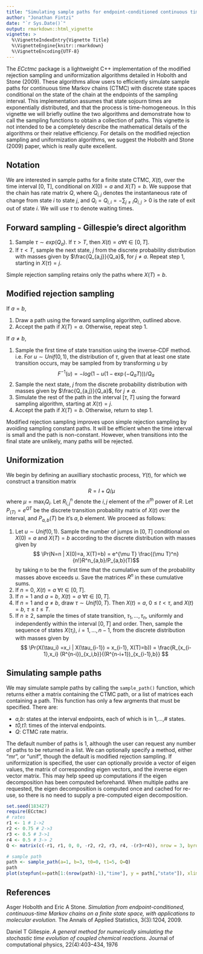 ---
title: "Simulating sample paths for endpoint-conditioned continuous time Markov chains via the ECctmc package"
author: "Jonathan Fintzi"
date: "`r Sys.Date()`"
output: rmarkdown::html_vignette
vignette: >
  %\VignetteIndexEntry{Vignette Title}
  %\VignetteEngine{knitr::rmarkdown}
  %\VignetteEncoding{UTF-8}
---

The _ECctmc_ package is a lightweight C++ implementation of the modified rejection sampling and uniformization algorithms detailed in Hobolth and Stone (2009). These algorithms allow users to efficiently simulate sample paths for continuous time Markov chains (CTMC) with discrete state spaces conditional on the state of the chain at the endpoints of the sampling interval. This implementation assumes that state sojourn times are exponentially distributed, and that the process is time-homogeneous. In this vignette we will briefly outline the two algorithms and demonstrate how to call the sampling functions to obtain a collection of paths. This vignette is not intended to be a completely describe the mathematical details of the algorithms or their relative efficiency. For details on the modified rejection sampling and uniformization algorithms, we suggest the Hobolth and Stone (2009) paper, which is really quite excellent. 

## Notation
We are interested in sample paths for a finite state CTMC, $X(t)$, over the time interval [0, T], conditional on $X(0) = a$ and $X(T) = b$. We suppose that the chain has rate matrix $Q$, where $Q_{i,j}$ denotes the instantaneous rate of change from state $i$ to state $j$, and $Q_i = Q_{i,i} = -\sum_{j\neq i} Q_{i,j} > 0$ is the rate of exit out of state $i$. We will use $\tau$ to denote waiting times.

## Forward sampling - Gillespie's direct algorithm
1. Sample $\tau\sim exp(Q_a)$. If $\tau>T$, then $X(t) = a \forall t\in[0, T]$.
2. If $\tau < T$, sample the next state, $j$ from the discrete probability distribution with masses given by $\frac{Q_{a,j}}{Q_a}$, for $j\neq a$. Repeat step 1, starting in $X(\tau)=j$. 

Simple rejection sampling retains only the paths where $X(T)=b$. 

## Modified rejection sampling

If $a=b$, 

1. Draw a path using the forward sampling algorithm, outlined above. 
2. Accept the path if $X(T)=a$. Otherwise, repeat step 1. 

If $a\neq b$, 

1. Sample the first time of state transition using the inverse-CDF method. i.e. For $u\sim Unif(0,1)$, the distribution of $\tau$, given that at least one state transition occurs, may be sampled from by transforming $u$ by $$ F^{-1}(u) = -log(1 - u(1 - \exp(-Q_a T)))/Q_a $$
2. Sample the next state, $j$ from the discrete probability distribution with masses given by $\frac{Q_{a,j}}{Q_a}$, for $j\neq a$.
3. Simulate the rest of the path in the interval $[\tau, T]$ using the forward sampling algorithm, starting at $X(\tau) = j$.
4. Accept the path if $X(T)=b$. Otherwise, return to step 1.

Modified rejection sampling improves upon simple rejection sampling by avoiding sampling constant paths. It will be efficient when the time interval is small and the path is non-constant. However, when transitions into the final state are unlikely, many paths will be rejected. 

## Uniformization
We begin by defining an auxilliary stochastic process, $Y(t)$, for which we construct a transition matrix $$ R = I + Q/\mu $$ where $\mu = \max_i Q_i$. Let $R^n_{i,j}$ denote the $i,j$ element of the $n^{th}$ power of $R$. Let $P_(T)=e^{QT}$ be the discrete transition probability matrix of $X(t)$ over the interval, and $P_{a,b}(T)$ be it's $a,b$ element. We proceed as follows:

1. Let $u\sim Unif(0,1)$. Sample the number of jumps in $[0,T]$ conditional on $X(0)=a$ and $X(T)=b$ according to the discrete distribution with masses given by $$ \Pr(N=n | X(0)=a, X(T)=b) = e^{\mu T} \frac{(\mu T)^n}{n!}R^n_{a,b}/P_{a,b}(T)$$ by taking $n$ to be the first time that the cumulative sum of the probability masses above exceeds $u$. Save the matrices $R^n$ in these cumulative sums. 
2. If $n=0,\ X(t)=a\ \forall t\in [0,T]$.
3. If $n=1$ and $a=b,\ X(t)=a\ \forall t\in [0,T]$.
4. If $n=1$ and $a\neq b$, draw $\tau\sim Unif(0,T)$. Then $X(t)=a,\ 0\leq t < \tau$, and $X(t)=b,\ \tau \leq t \leq T$.
5. If $n\geq 2$, sample the times of state transition, $\tau_1,\dots,\tau_n$, uniformly and independently within the interval $[0,T]$ and order. Then, sample the sequence of states $X(\tau_i),\ i=1,\dots,n-1,$ from the discrete distribution with masses given by $$ \Pr(X(\tau_i) =x_i | X(\tau_{i-1}) = x_{i-1}, X(T)=b)) = \frac{R_{x_{i-1},x_i} (R^{n-i})_{x_i,b}}{(R^{n-i+1})_{x_{i-1},b}} $$
 
## Simulating sample paths

We may simulate sample paths by calling the `sample_path()` function, which returns either a matrix containing the CTMC path, or a list of matrices each containing a path. This function has only a few argments that must be specified. There are:

- _a,b_: states at the interval endpoints, each of which is in 1,...,\# states. 
- _t0,t1_: times of the interval endpoints.
- _Q_: CTMC rate matrix.

The default number of paths is 1, although the user can request any number of paths to be returned in a list. We can optionally specify a method, either "mr", or "unif", though the default is modified rejection sampling. If uniformization is specified, the user can optionally provide a vector of eigen values, the matrix of corresponding eigen vectors, and the inverse eigen vector matrix. This may help speed up computations if the eigen decomposition has been computed beforehand. When multiple paths are requested, the eigen decomposition is computed once and cached for re-use, so there is no need to supply a pre-computed eigen decomposition. 

```{r example1}
set.seed(183427)
require(ECctmc)
# rates
r1 <- 1 # 1->2
r2 <- 0.75 # 2->3
r3 <- 0.5 # 3->1
r4 <- 0.5 # 3-> 2
Q <- matrix(c(-r1, r1, 0, 0, -r2, r2, r3, r4, -(r3+r4)), nrow = 3, byrow = TRUE)

# sample path
path <- sample_path(a=1, b=3, t0=0, t1=5, Q=Q)
path
plot(stepfun(x=path[1:(nrow(path)-1),"time"], y = path[,"state"]), xlim = c(0,5), xlab = "Time", ylab = "State", main = "Sample path")
```


## References

Asger Hobolth and Eric A Stone. *Simulation from endpoint-conditioned, continuous-time Markov chains on a finite state space, with applications to molecular evolution.* The Annals of Applied Statistics, 3(3):1204, 2009.

Daniel T Gillespie. *A general method for numerically simulating the stochastic time evolution of coupled chemical reactions.* Journal of computational physics, 22(4):403–434, 1976
